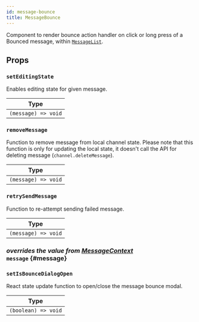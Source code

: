 ```yaml
---
id: message-bounce
title: MessageBounce
---
```



Component to render bounce action handler on click or long press of a Bounced message, within [`MessageList`](./message_list.mdx).

## Props

### `setEditingState`

Enables editing state for given message.

| Type                |
| ------------------- |
| `(message) => void` |

### `removeMessage`

Function to remove message from local channel state. Please note that this function is only for updating the local state, it doesn't call the API for deleting message (`channel.deleteMessage`).

| Type                |
| ------------------- |
| `(message) => void` |

### `retrySendMessage`

Function to re-attempt sending failed message.

| Type                |
| ------------------- |
| `(message) => void` |

### <div class="label description">_overrides the value from [MessageContext](../contexts/message_context.mdx#message)_</div> `message` {#message}

<MessageProp />

### `setIsBounceDialogOpen`

React state update function to open/close the message bounce modal.

| Type                |
| ------------------- |
| `(boolean) => void` |
